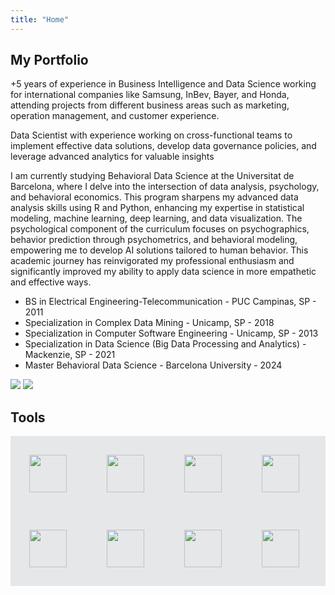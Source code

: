 ```yaml
---
title: "Home"
---
```


## My Portfolio

+5 years of experience in Business Intelligence and Data Science working for international companies like Samsung, InBev, Bayer, and Honda, attending projects from different business areas such as marketing, operation management, and customer experience.

Data Scientist with experience working on cross-functional teams to implement effective data solutions, develop data governance policies, and leverage advanced analytics for valuable insights

I am currently studying Behavioral Data Science at the Universitat de Barcelona, where I delve into the intersection of data analysis, psychology, and behavioral economics. This program sharpens my advanced data analysis skills using R and Python, enhancing my expertise in statistical modeling, machine learning, deep learning, and data visualization. The psychological component of the curriculum focuses on psychographics, behavior prediction through psychometrics, and behavioral modeling, empowering me to develop AI solutions tailored to human behavior. This academic journey has reinvigorated my professional enthusiasm and significantly improved my ability to apply data science in more empathetic and effective ways.

- BS in Electrical Engineering-Telecommunication - PUC Campinas, SP - 2011
- Specialization in Complex Data Mining - Unicamp, SP - 2018
- Specialization in Computer Software Engineering - Unicamp, SP - 2013
- Specialization in Data Science (Big Data Processing and Analytics) - Mackenzie, SP - 2021
- Master Behavioral Data Science - Barcelona University - 2024

![](./cv/cv1.png){fig-align="center"}
![](./cv/cv2.png){fig-align="center"}

## Tools
<div style="background-color: #E5E7E9">

<img src="https://cdn.jsdelivr.net/gh/devicons/devicon/icons/python/python-original-wordmark.svg" width="60" height="60" vspace="30" hspace="30"/>
<img src="https://cdn.jsdelivr.net/gh/devicons/devicon/icons/numpy/numpy-original-wordmark.svg" width="60" height="60" vspace="30" hspace="30"/>
<img src="https://cdn.jsdelivr.net/gh/devicons/devicon/icons/pandas/pandas-original-wordmark.svg" width="60" height="60" vspace="30" hspace="30"/>
<img src="https://cdn.jsdelivr.net/gh/devicons/devicon/icons/mysql/mysql-original-wordmark.svg" width="60" height="60" vspace="30" hspace="30"/>
<img src="https://cdn.jsdelivr.net/gh/devicons/devicon/icons/jupyter/jupyter-original-wordmark.svg" width="60" height="60" vspace="30" hspace="30"/>
<img src="https://cdn.jsdelivr.net/gh/devicons/devicon/icons/anaconda/anaconda-original-wordmark.svg" width="60" height="60" vspace="30" hspace="30"/>
<img src="https://cdn.jsdelivr.net/gh/devicons/devicon/icons/vscode/vscode-plain-wordmark.svg" width="60" height="60" vspace="30" hspace="30"/>
<img src="https://cdn.jsdelivr.net/gh/devicons/devicon/icons/github/github-original-wordmark.svg" width="60" height="60" vspace="30" hspace="30"/>

</p>

</div>